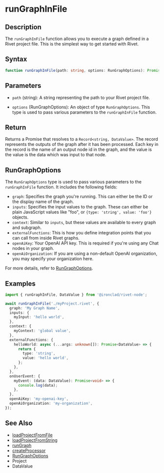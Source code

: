 # runGraphInFile

## Description

The `runGraphInFile` function allows you to execute a graph defined in a Rivet project file. This is the simplest way to get started with Rivet.

## Syntax

```typescript
function runGraphInFile(path: string, options: RunGraphOptions): Promise<Record<string, DataValue>>;
```

## Parameters

- `path` (string): A string representing the path to your Rivet project file.

- `options` (RunGraphOptions): An object of type `RunGraphOptions`. This type is used to pass various parameters to the `runGraphInFile` function.

## Return

Returns a Promise that resolves to a `Record<string, DataValue>`. The record represents the outputs of the graph after it has been processed. Each
key in the record is the name of an output node id in the graph, and the value is the value is the data which was input to that node.

## RunGraphOptions

The `RunGraphOptions` type is used to pass various parameters to the `runGraphInFile` function. It includes the following fields:

- `graph`: Specifies the graph you're running. This can either be the ID or the display name of the graph.
- `inputs`: Specifies the input values to the graph. These can either be plain JavaScript values like "foo", or `{type: 'string', value: 'foo'}` objects.
- `context`: Similar to `inputs`, but these values are available to every graph and subgraph.
- `externalFunctions`: This is how you define integration points that you can call from inside Rivet graphs.
- `openAiKey`: Your OpenAI API key. This is required if you're using any Chat nodes in your graph.
- `openAiOrganization`: If you are using a non-default OpenAI organization, you may specify your organization here.

For more details, refer to [RunGraphOptions](./RunGraphOptions).

## Examples

```typescript
import { runGraphInFile, DataValue } from '@ironclad/rivet-node';

await runGraphInFile('./myProject.rivet', {
  graph: 'My Graph Name',
  inputs: {
    myInput: 'hello world',
  },
  context: {
    myContext: 'global value',
  },
  externalFunctions: {
    helloWorld: async (...args: unknown[]): Promise<DataValue> => {
      return {
        type: 'string',
        value: 'hello world',
      };
    },
  },
  onUserEvent: {
    myEvent: (data: DataValue): Promise<void> => {
      console.log(data);
    },
  },
  openAiKey: 'my-openai-key',
  openAiOrganization: 'my-organization',
});
```

## See Also

- [loadProjectFromFile](./loadProjectFromFile)
- [loadProjectFromString](./loadProjectFromString)
- [runGraph](./runGraph)
- [createProcessor](./createProcessor)
- [RunGraphOptions](./RunGraphOptions)
- Project
- DataValue
